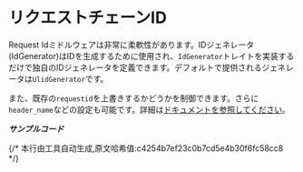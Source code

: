 # リクエストチェーンID


Request Idミドルウェアは非常に柔軟性があります。IDジェネレータ(IdGenerator)はIDを生成するために使用され、`IdGenerator`トレイトを実装するだけで独自のIDジェネレータを定義できます。デフォルトで提供されるジェネレータは`UlidGenerator`です。

また、既存の`requestid`を上書きするかどうかを制御できます。さらに`header_name`などの設定も可能です。詳細は[ドキュメントを参照してください](https://docs.rs/salvo_extra/latest/salvo_extra/request_id/index.html)。

_**サンプルコード**_

<Tabs>
  <Tab label="main.rs">
    <RequestIdMainCode/>
  </Tab>
  <Tab label="Cargo.toml">
    <RequestIdCargoCode/>
  </Tab>
</Tabs>
{/* 本行由工具自动生成,原文哈希值:c4254b7ef23c0b7cd5e4b30f6fc58cc8 */}